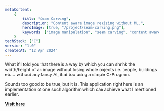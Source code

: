 ```yaml
---
metaContent:
    {
        title: "Seam Carving",
        description: "Content aware image resizing without ML.",
        heroImage: [true, "/project/seam-carving.png"],
        keywords: ["image manipulation", "seam carving", "content aware image manipulation", "no machine learning"],
    }
techStack: ["C"]
version: "1.0"
createdAt: "12 Apr 2024"
---
```


What if I told you that there is a way by which you can shrink the width/height of an image without losing whole objects i.e. people, buildings etc&hellip; without any fancy AI, that too using a simple C-Program.

Sounds too good to be true, but it is. This application right here is an implementation of one such algorithm which can achieve what I mentioned earlier.

**[Visit here](https://www.github.com/xenitane/seam-carving)**
